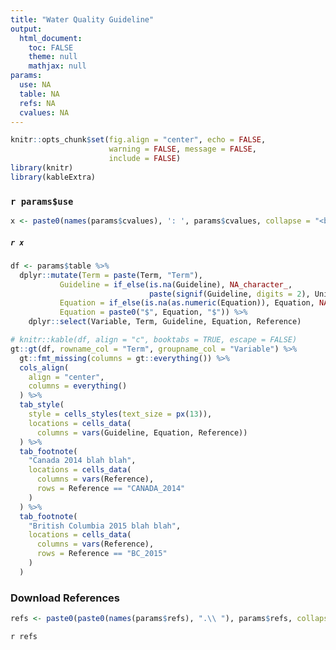 ```yaml
---
title: "Water Quality Guideline"
output:
  html_document:
    toc: FALSE
    theme: null
    mathjax: null
params:
  use: NA
  table: NA
  refs: NA
  cvalues: NA
---
```

```r
knitr::opts_chunk$set(fig.align = "center", echo = FALSE, 
                      warning = FALSE, message = FALSE,
                      include = FALSE)
library(knitr)
library(kableExtra)
```

### `r params$use` 

```r
x <- paste0(names(params$cvalues), ': ', params$cvalues, collapse = "<br>") 
```

##### `r x` 

```r
df <- params$table %>%
  dplyr::mutate(Term = paste(Term, "Term"),
           Guideline = if_else(is.na(Guideline), NA_character_, 
                               paste(signif(Guideline, digits = 2), Units)),
           Equation = if_else(is.na(as.numeric(Equation)), Equation, NA_character_),
           Equation = paste0("$", Equation, "$")) %>%
    dplyr::select(Variable, Term, Guideline, Equation, Reference)

```
 
 
```r
# knitr::kable(df, align = "c", booktabs = TRUE, escape = FALSE)
gt::gt(df, rowname_col = "Term", groupname_col = "Variable") %>%
  gt::fmt_missing(columns = gt::everything()) %>%
  cols_align(
    align = "center",
    columns = everything()
  ) %>%
  tab_style(
    style = cells_styles(text_size = px(13)),
    locations = cells_data(
      columns = vars(Guideline, Equation, Reference))
  ) %>%
  tab_footnote(
    "Canada 2014 blah blah",
    locations = cells_data(
      columns = vars(Reference),
      rows = Reference == "CANADA_2014"
    )
  ) %>%
  tab_footnote(
    "British Columbia 2015 blah blah",
    locations = cells_data(
      columns = vars(Reference),
      rows = Reference == "BC_2015"
    )
  )
```

### Download References 

```r
refs <- paste0(paste0(names(params$refs), ".\\ "), params$refs, collapse = "<br>")
```

`r refs`

